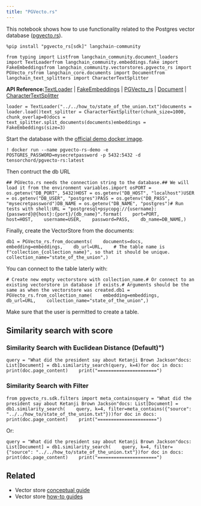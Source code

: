 ```yaml
---
title: "PGVecto.rs"
---
```


This notebook shows how to use functionality related to the Postgres vector database ([pgvecto.rs](https://github.com/tensorchord/pgvecto.rs)).

```
%pip install "pgvecto_rs[sdk]" langchain-community
```

```
from typing import Listfrom langchain_community.document_loaders import TextLoaderfrom langchain_community.embeddings.fake import FakeEmbeddingsfrom langchain_community.vectorstores.pgvecto_rs import PGVecto_rsfrom langchain_core.documents import Documentfrom langchain_text_splitters import CharacterTextSplitter
```

**API Reference:**[TextLoader](https://python.langchain.com/api_reference/community/document_loaders/langchain_community.document_loaders.text.TextLoader.html) | [FakeEmbeddings](https://python.langchain.com/api_reference/community/embeddings/langchain_community.embeddings.fake.FakeEmbeddings.html) | [PGVecto\_rs](https://python.langchain.com/api_reference/community/vectorstores/langchain_community.vectorstores.pgvecto_rs.PGVecto_rs.html) | [Document](https://python.langchain.com/api_reference/core/documents/langchain_core.documents.base.Document.html) | [CharacterTextSplitter](https://python.langchain.com/api_reference/text_splitters/character/langchain_text_splitters.character.CharacterTextSplitter.html)

```
loader = TextLoader("../../how_to/state_of_the_union.txt")documents = loader.load()text_splitter = CharacterTextSplitter(chunk_size=1000, chunk_overlap=0)docs = text_splitter.split_documents(documents)embeddings = FakeEmbeddings(size=3)
```

Start the database with the [official demo docker image](https://github.com/tensorchord/pgvecto.rs#installation).

```
! docker run --name pgvecto-rs-demo -e POSTGRES_PASSWORD=mysecretpassword -p 5432:5432 -d tensorchord/pgvecto-rs:latest
```

Then contruct the db URL

```
## PGVecto.rs needs the connection string to the database.## We will load it from the environment variables.import osPORT = os.getenv("DB_PORT", 5432)HOST = os.getenv("DB_HOST", "localhost")USER = os.getenv("DB_USER", "postgres")PASS = os.getenv("DB_PASS", "mysecretpassword")DB_NAME = os.getenv("DB_NAME", "postgres")# Run tests with shell:URL = "postgresql+psycopg://{username}:{password}@{host}:{port}/{db_name}".format(    port=PORT,    host=HOST,    username=USER,    password=PASS,    db_name=DB_NAME,)
```

Finally, create the VectorStore from the documents:

```
db1 = PGVecto_rs.from_documents(    documents=docs,    embedding=embeddings,    db_url=URL,    # The table name is f"collection_{collection_name}", so that it should be unique.    collection_name="state_of_the_union",)
```

You can connect to the table laterly with:

```
# Create new empty vectorstore with collection_name.# Or connect to an existing vectorstore in database if exists.# Arguments should be the same as when the vectorstore was created.db1 = PGVecto_rs.from_collection_name(    embedding=embeddings,    db_url=URL,    collection_name="state_of_the_union",)
```

Make sure that the user is permitted to create a table.

## Similarity search with score

### Similarity Search with Euclidean Distance (Default)")

```
query = "What did the president say about Ketanji Brown Jackson"docs: List[Document] = db1.similarity_search(query, k=4)for doc in docs:    print(doc.page_content)    print("======================")
```

### Similarity Search with Filter

```
from pgvecto_rs.sdk.filters import meta_containsquery = "What did the president say about Ketanji Brown Jackson"docs: List[Document] = db1.similarity_search(    query, k=4, filter=meta_contains({"source": "../../how_to/state_of_the_union.txt"}))for doc in docs:    print(doc.page_content)    print("======================")
```

Or:

```
query = "What did the president say about Ketanji Brown Jackson"docs: List[Document] = db1.similarity_search(    query, k=4, filter={"source": "../../how_to/state_of_the_union.txt"})for doc in docs:    print(doc.page_content)    print("======================")
```

## Related

* Vector store [conceptual guide](/oss/concepts/vectorstores)
* Vector store [how-to guides](/oss/how_to/#vector-stores)
